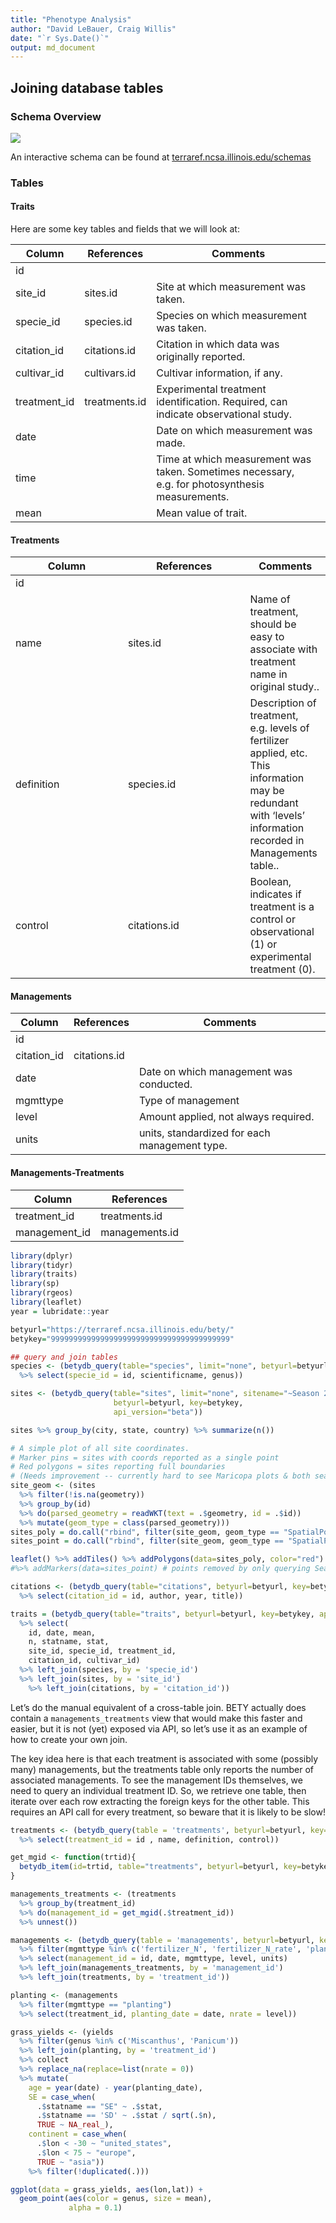 ```yaml
---
title: "Phenotype Analysis"
author: "David LeBauer, Craig Willis"
date: "`r Sys.Date()`"
output: md_document
---
```


## Joining database tables  

### Schema Overview

![](https://raw.githubusercontent.com/ebimodeling/betydb_manuscript/master/figures/gcbb12420-fig-0001.png)

An interactive schema can be found at [terraref.ncsa.illinois.edu/schemas](https::terraref.ncsa.illinois.edu/schemas)


### Tables

#### Traits

Here are some key tables and fields that we will look at:


| Column       | References    | Comments                                                                                        |
|--------------|---------------|-------------------------------------------------------------------------------------------------|
| id           |               |                                                                                                 |
| site_id      | sites.id      | Site at which measurement was taken.                                                            |
| specie_id    | species.id    | Species on which measurement was taken.                                                         |
| citation_id  | citations.id  | Citation in which data was originally reported.                                                 |
| cultivar_id  | cultivars.id  | Cultivar information, if any.                                                                   |
| treatment_id | treatments.id | Experimental treatment identification. Required, can indicate observational study.              |
| date         |               | Date on which measurement was made.                                                             |
| time         |               | Time at which measurement was taken. Sometimes necessary, e.g. for photosynthesis measurements. |
| mean         |               | Mean value of trait.                       



#### Treatments



| Column       | References    | Comments                                                                                        |
|--------------|---------------|----------|
| id           |               ||
| name      | sites.id      | Name of treatment, should be easy to associate with treatment name in original study..|
| definition    | species.id    | 	Description of treatment, e.g. levels of fertilizer applied, etc. This information may be redundant with 'levels' information recorded in Managements table..|
| control  | citations.id  |Boolean, indicates if treatment is a control or observational (1) or experimental treatment (0).|


#### Managements


| Column      | References   | Comments                                      |
|-------------|--------------|-----------------------------------------------|
| id          |              |                                               |
| citation_id | citations.id |                                               |
| date        |              | Date on which management was conducted.       |
| mgmttype    |              | Type of management                            |
| level       |              | Amount applied, not always required.          |
| units       |              | units, standardized for each management type. |


#### Managements-Treatments

| Column        | References     |
|---------------|----------------|
| treatment_id  | treatments.id  |
| management_id | managements.id |


```r

library(dplyr)
library(tidyr)
library(traits)
library(sp)
library(rgeos)
library(leaflet)
year = lubridate::year

betyurl="https://terraref.ncsa.illinois.edu/bety/"
betykey="9999999999999999999999999999999999999999"

## query and join tables
species <- (betydb_query(table="species", limit="none", betyurl=betyurl, key=betykey, api_version="beta")
  %>% select(specie_id = id, scientificname, genus))

sites <- (betydb_query(table="sites", limit="none", sitename="~Season 2 range",
                       betyurl=betyurl, key=betykey,
                       api_version="beta"))

sites %>% group_by(city, state, country) %>% summarize(n())

# A simple plot of all site coordinates. 
# Marker pins = sites with coords reported as a single point 
# Red polygons = sites reporting full boundaries
# (Needs improvement -- currently hard to see Maricopa plots & both seasons overlap)
site_geom <- (sites
  %>% filter(!is.na(geometry))
  %>% group_by(id)
  %>% do(parsed_geometry = readWKT(text = .$geometry, id = .$id))
  %>% mutate(geom_type = class(parsed_geometry)))
sites_poly = do.call("rbind", filter(site_geom, geom_type == "SpatialPolygons")$parsed_geometry)
sites_point = do.call("rbind", filter(site_geom, geom_type == "SpatialPoints")$parsed_geometry)

leaflet() %>% addTiles() %>% addPolygons(data=sites_poly, color="red") 
#%>% addMarkers(data=sites_point) # points removed by only querying Season 2

citations <- (betydb_query(table="citations", betyurl=betyurl, key=betykey, api_version="beta")
  %>% select(citation_id = id, author, year, title))

traits = (betydb_query(table="traits", betyurl=betyurl, key=betykey, api_version="beta")
  %>% select(
    id, date, mean,
    n, statname, stat,
    site_id, specie_id, treatment_id,
    citation_id, cultivar_id)
  %>% left_join(species, by = 'specie_id')
  %>% left_join(sites, by = 'site_id')
    %>% left_join(citations, by = 'citation_id'))

```

Let's do the manual equivalent of a cross-table join. BETY actually does contain a `managements_treatments` view that would make this faster and easier, but it is not (yet) exposed via API, so let's use it as an example of how to create your own join.

The key idea here is that each treatment is associated with some (possibly many) managements, but the treatments table only reports the number of associated managements. To see the management IDs themselves, we need to query an individual treatment ID. So, we retrieve one table, then iterate over each row extracting the foreign keys for the other table. This requires an API call for every treatment, so beware that it is likely to be slow!

```r
treatments <- (betydb_query(table = 'treatments', betyurl=betyurl, key=betykey, api_version="beta")
  %>% select(treatment_id = id , name, definition, control))

get_mgid <- function(trtid){
  betydb_item(id=trtid, table="treatments", betyurl=betyurl, key=betykey, api_version="beta")$managements$management.id
}

managements_treatments <- (treatments 
  %>% group_by(treatment_id)
  %>% do(management_id = get_mgid(.$treatment_id))
  %>% unnest())

managements <- (betydb_query(table = 'managements', betyurl=betyurl, key=betykey, api_version="beta")
  %>% filter(mgmttype %in% c('fertilizer_N', 'fertilizer_N_rate', 'planting', 'irrigation'))
  %>% select(management_id = id, date, mgmttype, level, units)
  %>% left_join(managements_treatments, by = 'management_id')
  %>% left_join(treatments, by = 'treatment_id'))

planting <- (managements
  %>% filter(mgmttype == "planting")
  %>% select(treatment_id, planting_date = date, nrate = level))

grass_yields <- (yields
  %>% filter(genus %in% c('Miscanthus', 'Panicum'))
  %>% left_join(planting, by = 'treatment_id')
  %>% collect
  %>% replace_na(replace=list(nrate = 0))
  %>% mutate(
    age = year(date) - year(planting_date),
    SE = case_when(
      .$statname == "SE" ~ .$stat,
      .$statname == 'SD' ~ .$stat / sqrt(.$n),
      TRUE ~ NA_real_),
    continent = case_when(
      .$lon < -30 ~ "united_states",
      .$lon < 75 ~ "europe",
      TRUE ~ "asia"))
    %>% filter(!duplicated(.)))

ggplot(data = grass_yields, aes(lon,lat)) + 
  geom_point(aes(color = genus, size = mean), 
             alpha = 0.1)
```
